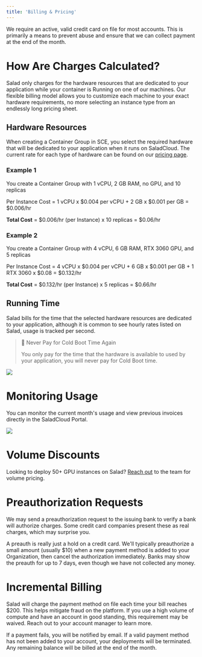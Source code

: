 ```yaml
---
title: 'Billing & Pricing'
---
```


We require an active, valid credit card on file for most accounts. This is primarily a means to prevent abuse and ensure
that we can collect payment at the end of the month.

# How Are Charges Calculated?

Salad only charges for the hardware resources that are dedicated to your application while your container is Running on
one of our machines. Our flexible billing model allows you to customize each machine to your exact hardware
requirements, no more selecting an instance type from an endlessly long pricing sheet.

## Hardware Resources

When creating a Container Group in SCE, you select the required hardware that will be dedicated to your application when
it runs on SaladCloud. The current rate for each type of hardware can be found on our
[pricing page](https://salad.com/pricing).

### Example 1

You create a Container Group with 1 vCPU, 2 GB RAM, no GPU, and 10 replicas

Per Instance Cost = 1 vCPU x $0.004 per vCPU + 2 GB x $0.001 per GB = $0.006/hr

**Total Cost** = $0.006/hr (per Instance) x 10 replicas = $0.06/hr

### Example 2

You create a Container Group with 4 vCPU, 6 GB RAM, RTX 3060 GPU, and 5 replicas

Per Instance Cost = 4 vCPU x $0.004 per vCPU + 6 GB x $0.001 per GB + 1 RTX 3060 x $0.08 = $0.132/hr

**Total Cost** = $0.132/hr (per Instance) x 5 replicas = $0.66/hr

## Running Time

Salad bills for the time that the selected hardware resources are dedicated to your application, although it is common
to see hourly rates listed on Salad, usage is tracked per second.

> 🎉 Never Pay for Cold Boot Time Again
>
> You only pay for the time that the hardware is available to used by your application, you will never pay for Cold Boot
> time.

<img src="/products/sce/images/deployment-map.png" />

# Monitoring Usage

You can monitor the current month's usage and view previous invoices directly in the SaladCloud Portal.

<img src="/products/sce/images/usage-monitoring.png" />

# Volume Discounts

Looking to deploy 50+ GPU instances on Salad? [Reach out](mailto:cloud@salad.com) to the team for volume pricing.

# Preauthorization Requests

We may send a preauthorization request to the issuing bank to verify a bank will authorize charges. Some credit card
companies present these as real charges, which may surprise you.

A preauth is really just a hold on a credit card. We'll typically preauthorize a small amount (usually $10) when a new
payment method is added to your Organization, then cancel the authorization immediately. Banks may show the preauth for
up to 7 days, even though we have not collected any money.

# Incremental Billing

Salad will charge the payment method on file each time your bill reaches $200. This helps mitigate fraud on the
platform. If you use a high volume of compute and have an account in good standing, this requirement may be waived.
Reach out to your account manager to learn more.

If a payment fails, you will be notified by email. If a valid payment method has not been added to your account, your
deployments will be terminated. Any remaining balance will be billed at the end of the month.
